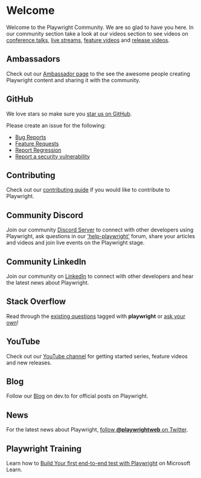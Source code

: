 # Welcome

Welcome to the Playwright Community. We are so glad to have you here. In our community section take a look at our videos section to see videos on [conference talks](./conference-videos), [live streams](./live-streams), [feature videos](./feature-videos) and [release videos](./release-videos).

## Ambassadors

Check out our [Ambassador page](./ambassadors) to the see the awesome people creating Playwright content and sharing it with the community.

## GitHub

We love stars so make sure you [star us on GitHub](https://github.com/microsoft/playwright).

Please create an issue for the following:

- [Bug Reports](https://github.com/microsoft/playwright/issues/new?assignees=&labels=&template=bug.md&title=%5BBUG%5D)
- [Feature Requests](https://github.com/microsoft/playwright/issues/new?assignees=&labels=&template=feature_request.md&title=%5BFeature%5D)
- [Report Regression](https://github.com/microsoft/playwright/issues/new?assignees=&labels=&template=regression.md&title=%5BREGRESSION%5D%3A+)
- [Report a security vulnerability](https://github.com/microsoft/playwright/security/policy)

## Contributing

Check out our [contributing guide](https://github.com/microsoft/playwright/blob/main/CONTRIBUTING.md) if you would like to contribute to Playwright.

## Community Discord

Join our community [Discord Server](https://aka.ms/playwright/discord) to connect with other developers using Playwright, ask questions in our ['help-playwright'](https://discord.com/channels/807756831384403968/1054804523652231198) forum, share your articles and videos and join live events on the Playwright stage.

## Community LinkedIn

Join our community on [LinkedIn](https://www.linkedin.com/company/playwrightweb/) to connect with other developers and hear the latest news about Playwright.

## Stack Overflow

Read through the [existing questions](https://stackoverflow.com/tags/playwright) tagged with **playwright** or [ask your own](https://stackoverflow.com/questions/ask?tags=playwright)!

## YouTube

Check out our [YouTube channel](https://www.youtube.com/channel/UC46Zj8pDH5tDosqm1gd7WTg) for getting started series, feature videos and new releases.

## Blog

Follow our [Blog](https://dev.to/playwright) on dev.to for official posts on Playwright.

## News

For the latest news about Playwright, [follow **@playwrightweb** on Twitter](https://twitter.com/playwrightweb).

## Playwright Training

Learn how to [Build Your first end-to-end test with Playwright](https://learn.microsoft.com/en-us/training/modules/build-with-playwright/) on Microsoft Learn.

